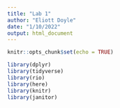 ```yaml
---
title: "Lab 1"
author: "Eliott Doyle"
date: "1/10/2022"
output: html_document
---
```


```r
knitr::opts_chunk$set(echo = TRUE)

library(dplyr)
library(tidyverse)
library(rio)
library(here)
library(knitr)
library(janitor)
```

